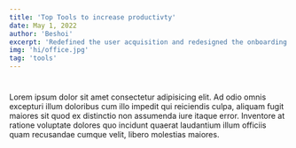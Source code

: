 ```yaml
---
title: 'Top Tools to increase productivty'
date: May 1, 2022
author: 'Beshoi'
excerpt: 'Redefined the user acquisition and redesigned the onboarding experience, all within 3 working weeks.'
img: 'hi/office.jpg'
tag: 'tools'
---
```


# <ColorfulSpan text="Top Tools to increase productivty" color="$red5" />

<p>
  <ColorfulSpan text="Top Tools to increase productivty" color="$yellow5" />
  Lorem ipsum dolor sit amet consectetur adipisicing elit. Ad odio omnis excepturi
  illum doloribus cum illo impedit qui reiciendis culpa, aliquam fugit maiores sit
  quod ex distinctio non assumenda iure itaque error. Inventore at ratione voluptate
  dolores quo incidunt quaerat laudantium illum officiis quam recusandae cumque velit,
  libero molestias maiores.
</p>
